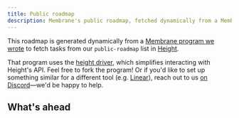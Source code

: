 ```yaml
---
title: Public roadmap
description: Membrane's public roadmap, fetched dynamically from a Membrane program.
---
```



This roadmap is generated dynamically from a [Membrane program we wrote](https://github.com/membrane-io/operations/tree/main/public-roadmap) to fetch tasks from our `public-roadmap` list in [Height](https://height.app/product).

That program uses the [height driver](https://github.com/membrane-io/membrane-driver-height), which simplifies interacting with Height's API. Feel free to fork the program! Or if you'd like to set up something similar for a different tool (e.g. [Linear](https://linear.app/)), reach out to us [on Discord](https://discord.gg/sbRcqC7QxE)—we'd be happy to help.

## What's ahead

<PublicRoadmap />
